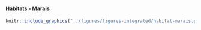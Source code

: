 #### Habitats - Marais {-}


<!-- -------------------------------------------------- -->

```r
knitr::include_graphics("../figures/figures-integrated/habitat-marais.png")
```

<br>
